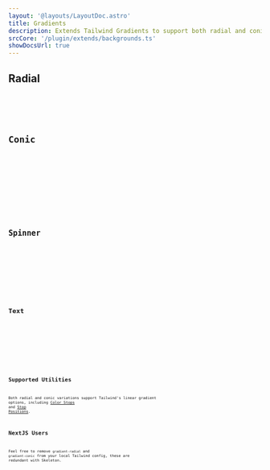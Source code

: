 ```yaml
---
layout: '@layouts/LayoutDoc.astro'
title: Gradients
description: Extends Tailwind Gradients to support both radial and conic variations.
srcCore: '/plugin/extends/backgrounds.ts'
showDocsUrl: true
---
```




## Radial

<Preview client:load>
	<Fragment slot="preview">
		<Example />
	</Fragment>
	<Fragment slot="code">
		<Code code={ExampleRaw} lang="astro" />
	</Fragment>
</Preview>

## Conic

<Preview client:load>
	<Fragment slot="preview">
		<ExampleConic />
	</Fragment>
	<Fragment slot="code">
		<Code code={ExampleConicRaw} lang="astro" />
	</Fragment>
</Preview>

## Spinner

<Preview client:load>
	<Fragment slot="preview">
		<ExampleSpinner />
	</Fragment>
	<Fragment slot="code">
		<Code code={ExampleSpinnerRaw} lang="astro" />
	</Fragment>
</Preview>

## Text

<Preview client:load>
	<Fragment slot="preview">
		<ExampleText />
	</Fragment>
	<Fragment slot="code">
		<Code code={ExampleTextRaw} lang="astro" />
	</Fragment>
</Preview>

## Supported Utilities

Both radial and conic variations support Tailwind's linear gradient options, including [Color Stops](https://tailwindcss.com/docs/gradient-color-stops) and [Stop Positions](https://tailwindcss.com/blog/tailwindcss-v3-3#fine-tune-gradient-color-stop-positions).

## NextJS Users

Feel free to remove `gradient-radial` and `gradient-conic` from your local Tailwind config, these are redundant with Skeleton.
